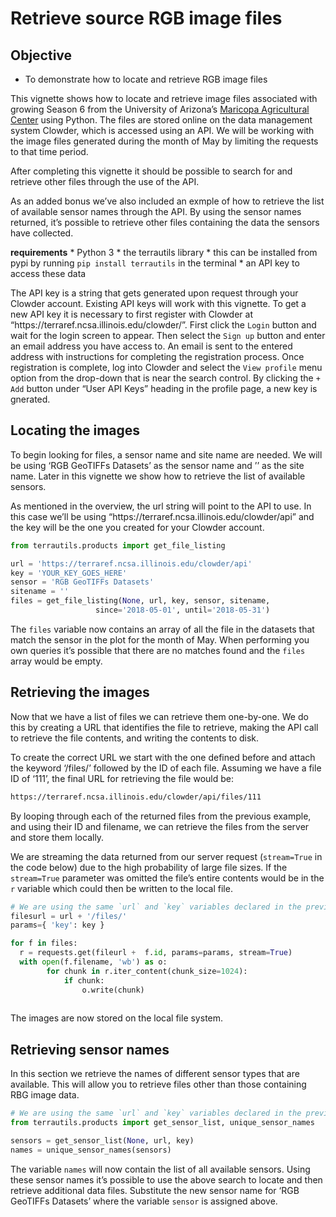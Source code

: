 # Retrieve source RGB image files

## Objective

* To demonstrate how to locate and retrieve RGB image files

This vignette shows how to locate and retrieve image files associated with growing Season 6 
from the University of Arizona's [Maricopa Agricultural Center](http://cals-mac.arizona.edu/) 
using Python. The files are stored online on the data management system Clowder, 
which is accessed using an API. We will be working with the image files generated during the 
month of May by limiting the requests to that time period.

After completing this vignette it should be possible to search for and retrieve other
files through the use of the API.

As an added bonus we've also included an exmple of how to retrieve the list of available 
sensor names through the API. By using the sensor names returned, it's possible to retrieve
other files containing the data the sensors have collected.

**requirements** 
* Python 3 
* the terrautils library
   * this can be installed from pypi by running `pip install terrautils` in the terminal
* an API key to access these data

The API key is a string that gets generated upon request through your Clowder account. Existing
API keys will work with this vignette. To get a new API key it is necessary to first register 
with Clowder at "https://terraref.ncsa.illinois.edu/clowder/". First click the `Login` button and 
wait for the login screen to appear. Then select the `Sign up` button and enter an email
address you have access to. An email is sent to the entered address with instructions for 
completing the registration process. Once registration is complete, log 
into Clowder and select the `View profile` menu option from the drop-down that is near the search 
control. By clicking the `+ Add` button under "User API Keys" heading in the profile page, a new 
key is gnerated.

## Locating the images

To begin looking for files, a sensor name and site name are needed. We will be using 
'RGB GeoTIFFs Datasets' as the sensor name and '' as the site name. Later in this
vignette we show how to retrieve the list of available sensors.

As mentioned in the overview, the url string will point to the API to use. In this case
we'll be using "https://terraref.ncsa.illinois.edu/clowder/api" and the key will be the
one you created for your Clowder account.

```python
from terrautils.products import get_file_listing

url = 'https://terraref.ncsa.illinois.edu/clowder/api'
key = 'YOUR_KEY_GOES_HERE'
sensor = 'RGB GeoTIFFs Datasets'
sitename = ''
files = get_file_listing(None, url, key, sensor, sitename,
                   since='2018-05-01', until='2018-05-31')
```

The `files` variable now contains an array of all the file in the datasets that match the
sensor in the plot for the month of May. When performing you own queries it's possible that there
are no matches found and the `files` array would be empty.

## Retrieving the images

Now that we have a list of files we can retrieve them one-by-one. We do this by creating a URL
that identifies the file to retrieve, making the API call to retrieve the file contents, and writing
the contents to disk.

To create the correct URL we start with the one defined before and attach the keyword '/files/'
followed by the ID of each file. Assuming we have a file ID of '111', the final URL for retrieving 
the file would be: 

``` sh
https://terraref.ncsa.illinois.edu/clowder/api/files/111
```

By looping through each of the returned files from the previous example, and using their ID and 
filename, we can retrieve the files from the server and store them locally. 

We are streaming the data returned from our server request (`stream=True` in the code below) due to 
the high probability of large file sizes. If the `stream=True` parameter was omitted the file's entire 
contents would be in the `r` variable which could then be written to the local file.

```python
# We are using the same `url` and `key` variables declared in the previous example above.
filesurl = url + '/files/'
params={ 'key': key }

for f in files:
  r = requests.get(fileurl +  f.id, params=params, stream=True)
  with open(f.filename, 'wb') as o:
        for chunk in r.iter_content(chunk_size=1024): 
            if chunk:
                o.write(chunk)
     
```

The images are now stored on the local file system.

## Retrieving sensor names

In this section we retrieve the names of different sensor types that are available. This will
allow you to retrieve files other than those containing RBG image data.

```python
# We are using the same `url` and `key` variables declared in the previous example above.
from terrautils.products import get_sensor_list, unique_sensor_names

sensors = get_sensor_list(None, url, key)
names = unique_sensor_names(sensors)
```

The variable `names` will now contain the list of all available sensors. Using these sensor
names it's possible to use the above search to locate and then retrieve additional data files.
Substitute the new sensor name for 'RGB GeoTIFFs Datasets' where the variable `sensor` is 
assigned above.

